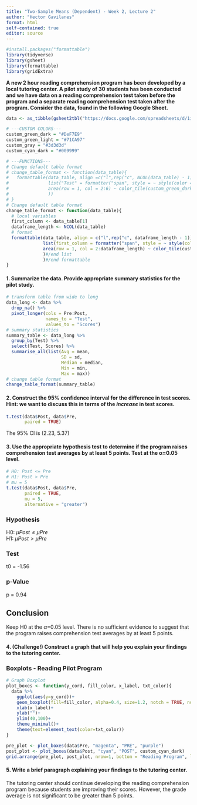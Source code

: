 ```yaml
---
title: "Two-Sample Means (Dependent) - Week 2, Lecture 2"
author: "Hector Gavilanes"
format: html
self-contained: true
editor: source
---
```


```r
#install.packages("formattable")
library(tidyverse)
library(gsheet)
library(formattable)
library(gridExtra)
```

**A new 2 hour reading comprehension program has been developed by a local tutoring center. A pilot study of 30 students has been conducted and we have data on a reading comprehension test taken before the program and a separate reading comprehension test taken after the program. Consider the data, found in the following Google Sheet.**

```r
data <- as_tibble(gsheet2tbl("https://docs.google.com/spreadsheets/d/1ijxX7c6qcFAw-r_mNSxC-Ps5b5njw-WtE4RcxPTySXU/edit?usp=sharing"))

# ---CUSTOM COLORS---
custom_green_dark = "#DeF7E9"
custom_green_light = "#71CA97"
custom_gray = "#3d3d3d"
custom_cyan_dark = "#009999"

# ---FUNCTIONS---
# Change default table format
# change_table_format <- function(data_table){
#   formattable(data_table, align =c("l",rep("c", NCOL(data_table) - 1)),
#               list("Test" = formatter("span", style = ~ style(color = custom_gray, font.weight = "bold")),
#               area(row = 1, col = 2:6) ~ color_tile(custom_green_dark, custom_green_light)
#               ))
# }
# Change default table format
change_table_format <- function(data_table){
  # local variables
  first_column <- data_table[1]
  dataframe_length <- NCOL(data_table)
  # format
  formattable(data_table, align = c("l",rep("c", dataframe_length - 1)),
              list(first_column = formatter("span", style = ~ style(color = custom_gray, font.weight = "bold")),
              area(row = 1, col = 2:dataframe_length) ~ color_tile(custom_green_dark, custom_green_light)
              )#/end list
              )#/end formattable
}
```

#### 1. Summarize the data. Provide appropriate summary statistics for the pilot study.

```r
# transform table from wide to long
data_long <- data %>% 
  drop_na() %>% 
  pivot_longer(cols = Pre:Post, 
               names_to = "Test", 
               values_to = "Scores")
# summary statistics
summary_table <- data_long %>% 
  group_by(Test) %>%
  select(Test, Scores) %>% 
  summarise_all(list(Avg = mean,
                     SD = sd, 
                     Median = median, 
                     Min = min, 
                     Max = max))
# change table format
change_table_format(summary_table)
```

#### 2. Construct the 95% confidence interval for the difference in test scores. Hint: we want to discuss this in terms of the *increase* in test scores.

```r
t.test(data$Post, data$Pre,
       paired = TRUE)
```

The 95% CI is (2.23, 5.37)

#### 3. Use the appropriate hypothesis test to determine if the program raises comprehension test averages by at least 5 points. Test at the &alpha;=0.05 level.

```r

# H0: Post <= Pre
# H1: Post > Pre
# mu = 5
t.test(data$Post, data$Pre,
       paired = TRUE,
       mu = 5,
       alternative = "greater")

```
### Hypothesis
H0: $\mu Post \le \mu Pre$\
H1: $\mu Post > \mu Pre$\

### Test
t0 = -1.56

### p-Value
p = 0.94

## Conclusion
Keep H0 at the $\alpha$=0.05 level. There is no sufficient evidence to suggest that the program raises comprehension test averages by at least 5 points.


#### 4. (Challenge!) Construct a graph that will help you explain your findings to the tutoring center.

### Boxplots - Reading Pilot Program
```r
# Graph Boxplot
plot_boxes <- function(y_cord, fill_color, x_label, txt_color){
  data %>%
    ggplot(aes(y=y_cord))+
    geom_boxplot(fill=fill_color, alpha=0.4, size=1.2, notch = TRUE, notchwidth = 0.6)+
    xlab(x_label)+
    ylab("")+
    ylim(40,100)+
    theme_minimal()+
    theme(text=element_text(color=txt_color))
}

pre_plot <- plot_boxes(data$Pre, "magenta", "PRE", "purple")
post_plot <- plot_boxes(data$Post, "cyan", "POST", custom_cyan_dark)
grid.arrange(pre_plot, post_plot, nrow=1, bottom = "Reading Program", left = "Scores", top = "Reading Comprehension Program")
```



#### 5. Write a brief paragraph explaining your findings to the tutoring center. 

The tutoring center should continue developing the reading comprehension program because students are improving their scores. However, the grade average is not significant to be greater than 5 points.







